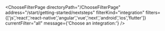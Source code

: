 


<ChooseFilterPage
    directoryPath="/ChooseFilterPage"
    address="/start/getting-started/nextsteps"
    filterKind="integration"
    filters={['js','react','react-native','angular','vue','next','android','ios','flutter']}
    currentFilter="all"
    message={'Choose an integration:'}
/>
